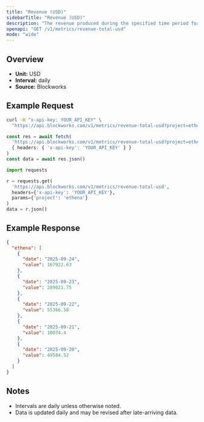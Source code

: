 ```yaml
---
title: "Revenue (USD)"
sidebarTitle: "Revenue (USD)"
description: "The revenue produced during the specified time period for given project."
openapi: "GET /v1/metrics/revenue-total-usd"
mode: "wide"
---
```


## Overview

- **Unit:** USD
- **Interval:** daily
- **Source:** Blockworks

## Example Request

<CodeGroup>

```bash cURL
curl -H "x-api-key: YOUR_API_KEY" \
  "https://api.blockworks.com/v1/metrics/revenue-total-usd?project=ethena"
```

```typescript TypeScript
const res = await fetch(
  'https://api.blockworks.com/v1/metrics/revenue-total-usd?project=ethena',
  { headers: { 'x-api-key': 'YOUR_API_KEY' } }
)
const data = await res.json()
```

```python Python
import requests

r = requests.get(
  'https://api.blockworks.com/v1/metrics/revenue-total-usd',
  headers={'x-api-key': 'YOUR_API_KEY'},
  params={'project': 'ethena'}
)
data = r.json()
```

</CodeGroup>

## Example Response

```json
{
  "ethena": [
    {
      "date": "2025-09-24",
      "value": 167922.63
    },
    {
      "date": "2025-09-23",
      "value": 289021.75
    },
    {
      "date": "2025-09-22",
      "value": 55366.58
    },
    {
      "date": "2025-09-21",
      "value": 10074.4
    },
    {
      "date": "2025-09-20",
      "value": 49584.52
    }
  ]
}
```

## Notes
- Intervals are daily unless otherwise noted.
- Data is updated daily and may be revised after late-arriving data.